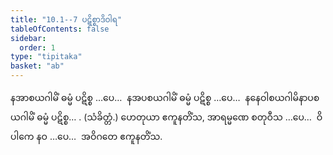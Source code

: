 ```yaml
---
title: "10.1--7 ပဋိစ္စာဒိဝါရ"
tableOfContents: false
sidebar:
  order: 1
type: "tipitaka"
basket: "ab"
---
```



<DynamicBreadcrumb />

<Division number="23">

<Paragraph number="49">
နအာစယဂါမိံ ဓမ္မံ ပဋိစ္စ …ပေ…  နအပစယဂါမိံ ဓမ္မံ ပဋိစ္စ …ပေ…  နနေဝါစယဂါမိနာပစယဂါမိံ ဓမ္မံ ပဋိစ္စ… . (သံခိတ္တံ.)
</Paragraph>

<Paragraph number="50">
ဟေတုယာ ဧကူနတိံသ, အာရမ္မဏေ စတုဝီသ …ပေ…  ဝိပါကေ နဝ …ပေ…  အဝိဂတေ ဧကူနတိံသ.
</Paragraph>
</Division>